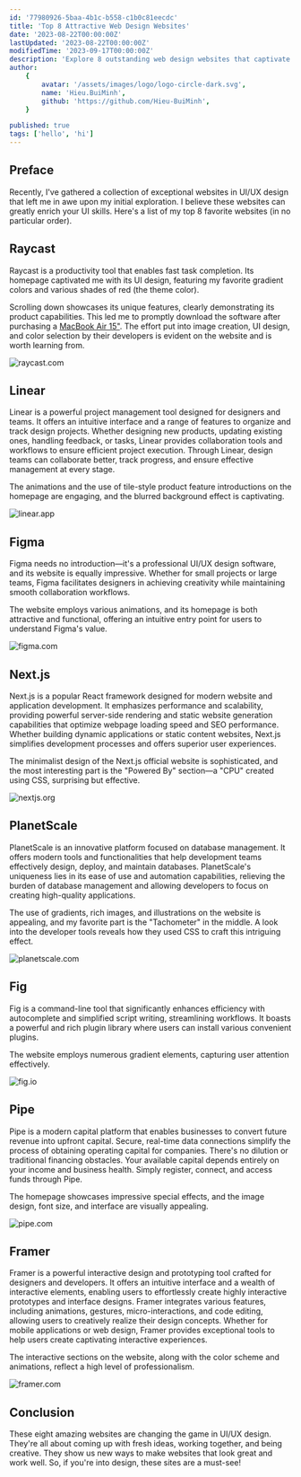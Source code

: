 ```yaml
---
id: '77980926-5baa-4b1c-b558-c1b0c81eecdc'
title: 'Top 8 Attractive Web Design Websites'
date: '2023-08-22T00:00:00Z'
lastUpdated: '2023-08-22T00:00:00Z'
modifiedTime: '2023-09-17T00:00:00Z'
description: 'Explore 8 outstanding web design websites that captivate and inspire. Elevate your design game with these top-notch platforms.'
author:
    {
        avatar: '/assets/images/logo/logo-circle-dark.svg',
        name: 'Hieu.BuiMinh',
        github: 'https://github.com/Hieu-BuiMinh',
    }

published: true
tags: ['hello', 'hi']
---
```


## Preface

Recently, I've gathered a collection of exceptional websites in UI/UX design that left me in awe upon my initial exploration. I believe these websites can greatly enrich your UI skills. Here's a list of my top 8 favorite websites (in no particular order).

## Raycast

Raycast is a productivity tool that enables fast task completion. Its homepage captivated me with its UI design, featuring my favorite gradient colors and various shades of red (the theme color).

Scrolling down showcases its unique features, clearly demonstrating its product capabilities. This led me to promptly download the software after purchasing a [MacBook Air 15"](/uses). The effort put into image creation, UI design, and color selection by their developers is evident on the website and is worth learning from.

<Image
	src="/assets/images/dev-blog/top-8-attractive-web-design-websites/raycast-com.png"
	width={1920}
	height={1024}
	alt="raycast.com"
/>

<LinkCard href="https://raycast.com" hostname="raycast.com" title="Raycast" />

## Linear

Linear is a powerful project management tool designed for designers and teams. It offers an intuitive interface and a range of features to organize and track design projects. Whether designing new products, updating existing ones, handling feedback, or tasks, Linear provides collaboration tools and workflows to ensure efficient project execution. Through Linear, design teams can collaborate better, track progress, and ensure effective management at every stage.

The animations and the use of tile-style product feature introductions on the homepage are engaging, and the blurred background effect is captivating.

<Image
	src="/assets/images/dev-blog/top-8-attractive-web-design-websites/linear-app.png"
	width={1920}
	height={1024}
	alt="linear.app"
/>

<LinkCard href="https://linear.app" hostname="linear.app" title="Linear" />

## Figma

Figma needs no introduction—it's a professional UI/UX design software, and its website is equally impressive. Whether for small projects or large teams, Figma facilitates designers in achieving creativity while maintaining smooth collaboration workflows.

The website employs various animations, and its homepage is both attractive and functional, offering an intuitive entry point for users to understand Figma's value.

<Image
	src="/assets/images/dev-blog/top-8-attractive-web-design-websites/figma-com.png"
	width={1920}
	height={1024}
	alt="figma.com"
/>

<LinkCard href="https://figma.com" hostname="figma.com" title="Figma" />

## Next.js

Next.js is a popular React framework designed for modern website and application development. It emphasizes performance and scalability, providing powerful server-side rendering and static website generation capabilities that optimize webpage loading speed and SEO performance. Whether building dynamic applications or static content websites, Next.js simplifies development processes and offers superior user experiences.

The minimalist design of the Next.js official website is sophisticated, and the most interesting part is the "Powered By" section—a "CPU" created using CSS, surprising but effective.

<Image
	src="/assets/images/dev-blog/top-8-attractive-web-design-websites/nextjs-org.png"
	width={1920}
	height={1024}
	alt="nextjs.org"
/>

<LinkCard href="https://nextjs.org" hostname="nextjs.org" title="Nextjs" />

## PlanetScale

PlanetScale is an innovative platform focused on database management. It offers modern tools and functionalities that help development teams effectively design, deploy, and maintain databases. PlanetScale's uniqueness lies in its ease of use and automation capabilities, relieving the burden of database management and allowing developers to focus on creating high-quality applications.

The use of gradients, rich images, and illustrations on the website is appealing, and my favorite part is the "Tachometer" in the middle. A look into the developer tools reveals how they used CSS to craft this intriguing effect.

<Image
	src="/assets/images/dev-blog/top-8-attractive-web-design-websites/planetscale-com.png"
	width={1920}
	height={1024}
	alt="planetscale.com"
/>

<LinkCard href="https://planetscale.com" hostname="planetscale.com" title="PlanetScale" />

## Fig

Fig is a command-line tool that significantly enhances efficiency with autocomplete and simplified script writing, streamlining workflows. It boasts a powerful and rich plugin library where users can install various convenient plugins.

The website employs numerous gradient elements, capturing user attention effectively.

<Image
	src="/assets/images/dev-blog/top-8-attractive-web-design-websites/fig-io.png"
	width={1920}
	height={1024}
	alt="fig.io"
/>

<LinkCard href="https://fig.io" hostname="fig.io" title="Fig" />

## Pipe

Pipe is a modern capital platform that enables businesses to convert future revenue into upfront capital. Secure, real-time data connections simplify the process of obtaining operating capital for companies. There's no dilution or traditional financing obstacles. Your available capital depends entirely on your income and business health. Simply register, connect, and access funds through Pipe.

The homepage showcases impressive special effects, and the image design, font size, and interface are visually appealing.

<Image
	src="/assets/images/dev-blog/top-8-attractive-web-design-websites/pipe-com.png"
	width={1920}
	height={1024}
	alt="pipe.com"
/>

<LinkCard href="https://pipe.com" hostname="pipe.com" title="Pipe" />

## Framer

Framer is a powerful interactive design and prototyping tool crafted for designers and developers. It offers an intuitive interface and a wealth of interactive elements, enabling users to effortlessly create highly interactive prototypes and interface designs. Framer integrates various features, including animations, gestures, micro-interactions, and code editing, allowing users to creatively realize their design concepts. Whether for mobile applications or web design, Framer provides exceptional tools to help users create captivating interactive experiences.

The interactive sections on the website, along with the color scheme and animations, reflect a high level of professionalism.

<Image
	src="/assets/images/dev-blog/top-8-attractive-web-design-websites/framer-com.png"
	width={1920}
	height={1024}
	alt="framer.com"
/>

<LinkCard href="https://framer.com" hostname="framer.com" title="Framer" />

## Conclusion

These eight amazing websites are changing the game in UI/UX design. They're all about coming up with fresh ideas, working together, and being creative. They show us new ways to make websites that look great and work well. So, if you're into design, these sites are a must-see!
